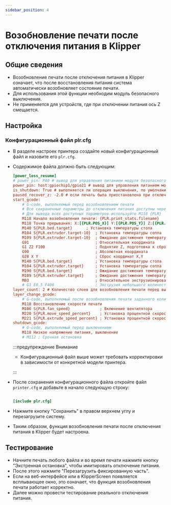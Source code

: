 ```yaml
---
sidebar_position: 4
---
```


# Возобновление печати после отключения питания в Klipper

## Общие сведения

- Возобновление печати после отключения питания в Klipper означает, что после восстановления питания система автоматически возобновляет состояние печати.
- Для использования этой функции необходим модуль безопасного выключения.
- Не применяется для устройств, где при отключении питания ось Z смещается.

## Настройка

### Конфигурационный файл plr.cfg

- В разделе настроек принтера создайте новый конфигурационный файл и назовите его `plr.cfg`.
- Содержимое файла должно быть следующим:

    ```cfg
    [power_loss_resume]
    # power_pin: PA0 # вывод для управления питанием модуля безопасного выключения, подключен к выводу PA0 нижнего контроллера
    power_pin: host:gpiochip1/gpio21 # вывод для управления питанием модуля безопасного выключения, подключен к выводу PA21 верхнего контроллера
    is_shutdown: True # выполняется ли операция выключения, по умолчанию включено
    paused_recover_z: -2.0 # если печать была приостановлена при отключении питания, перемещение Z при возобновлении печати, по умолчанию не производится
    start_gcode:
        # G-code, выполняемый перед возобновлением печати
        # Все сохраненные параметры до отключения питания доступны через {PLR}
        # Для вывода всех доступных параметров используйте M118 {PLR}
        M118 Начало возобновления печати: {PLR.print_stats.filename}
        M118 Точка прерывания: X:[{PLR.POS_X}] Y:[{PLR.POS_Y}] Z:[{PLR.POS_Z}] E:[{PLR.POS_E}]
        M140 S{PLR.bed.target}      ; Установка температуры стола
        M104 S{PLR.extruder.target-10}  ; Установка температуры сопла
        M109 S{PLR.extruder.target-10}  ; Ожидание достижения температуры сопла
        G91                             ; Относительная координата
        G1 Z2 F100                      ; Поднятие Z, подготовка к сбросу X,Y
        G90                             ; Абсолютная координата
        G28 X Y                         ; Сброс координат X,Y
        M140 S{PLR.bed.target}          ; Установка температуры стола
        M104 S{PLR.extruder.target}     ; Установка температуры сопла
        M190 S{PLR.bed.target}          ; Ожидание достижения температуры стола
        M109 S{PLR.extruder.target}     ; Ожидание достижения температуры сопла
        M83                             ; Относительное экструзионирование
        # G1 E0.5 F400                  ; Экструзия небольшого количества материала
    layer_count: 2 # Количество слоев для возобновления печати перед выполнением layer_change_gcode
    layer_change_gcode:                
        # G-code, выполняемый после возобновления печати заданного количества слоев
        M118 Восстановление скорости печати
        M106 S{PLR.fan_speed}             ; Включение вентилятора
        M220 S{PLR.move_speed_percent}    ; Установка процентной скорости движения
        M221 S{PLR.extrude_speed_percent} ; Установка процентной скорости экструзии
    shutdown_gcode:
        # G-code, выполняемый перед выключением
        M118 Низкое напряжение питания, выключение
        # M112 ; Срочная остановка

    ```

    :::предупреждение Внимание

    - Конфигурационный файл выше может требовать корректировки в зависимости от конкретной модели принтера.

    :::

- После сохранения конфигурационного файла откройте файл `printer.cfg` и добавьте в начало следующую строку:

    ```cfg

    [include plr.cfg]

    ```

- Нажмите кнопку "Сохранить" в правом верхнем углу и перезагрузите систему.
- Таким образом, функция возобновления печати после отключения питания в Klipper будет настроена.

## Тестирование

- Начните печать любого файла и во время печати нажмите кнопку "Экстренная остановка", чтобы имитировать отключение питания.
- После этого нажмите "Перезагрузить фиксированную часть".
- Если на веб-интерфейсе или в KlipperScreen появляется всплывающее окно, это означает, что функция возобновления печати работает корректно.
- Далее можно провести тестирование реального отключения питания.
